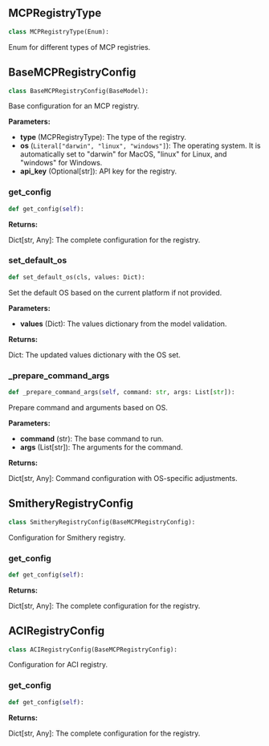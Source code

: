 <a id="camel.types.mcp_registries"></a>

<a id="camel.types.mcp_registries.MCPRegistryType"></a>

## MCPRegistryType

```python
class MCPRegistryType(Enum):
```

Enum for different types of MCP registries.

<a id="camel.types.mcp_registries.BaseMCPRegistryConfig"></a>

## BaseMCPRegistryConfig

```python
class BaseMCPRegistryConfig(BaseModel):
```

Base configuration for an MCP registry.

**Parameters:**

- **type** (MCPRegistryType): The type of the registry.
- **os** (`Literal["darwin", "linux", "windows"]`): The operating system. It is automatically set to "darwin" for MacOS, "linux" for Linux, and "windows" for Windows.
- **api_key** (Optional[str]): API key for the registry.

<a id="camel.types.mcp_registries.BaseMCPRegistryConfig.get_config"></a>

### get_config

```python
def get_config(self):
```

**Returns:**

  Dict[str, Any]: The complete configuration for the registry.

<a id="camel.types.mcp_registries.BaseMCPRegistryConfig.set_default_os"></a>

### set_default_os

```python
def set_default_os(cls, values: Dict):
```

Set the default OS based on the current platform if not provided.

**Parameters:**

- **values** (Dict): The values dictionary from the model validation.

**Returns:**

  Dict: The updated values dictionary with the OS set.

<a id="camel.types.mcp_registries.BaseMCPRegistryConfig._prepare_command_args"></a>

### _prepare_command_args

```python
def _prepare_command_args(self, command: str, args: List[str]):
```

Prepare command and arguments based on OS.

**Parameters:**

- **command** (str): The base command to run.
- **args** (List[str]): The arguments for the command.

**Returns:**

  Dict[str, Any]: Command configuration with OS-specific adjustments.

<a id="camel.types.mcp_registries.SmitheryRegistryConfig"></a>

## SmitheryRegistryConfig

```python
class SmitheryRegistryConfig(BaseMCPRegistryConfig):
```

Configuration for Smithery registry.

<a id="camel.types.mcp_registries.SmitheryRegistryConfig.get_config"></a>

### get_config

```python
def get_config(self):
```

**Returns:**

  Dict[str, Any]: The complete configuration for the registry.

<a id="camel.types.mcp_registries.ACIRegistryConfig"></a>

## ACIRegistryConfig

```python
class ACIRegistryConfig(BaseMCPRegistryConfig):
```

Configuration for ACI registry.

<a id="camel.types.mcp_registries.ACIRegistryConfig.get_config"></a>

### get_config

```python
def get_config(self):
```

**Returns:**

  Dict[str, Any]: The complete configuration for the registry.
